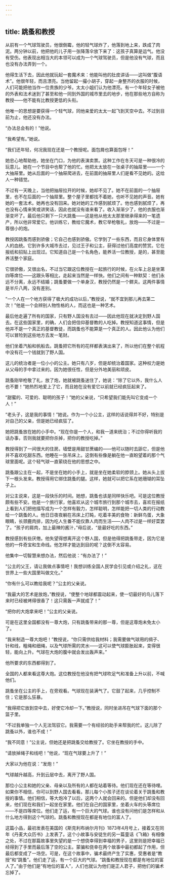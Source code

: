 ```yaml
---
---
---
```

title: 跳蚤和教授
---






从前有一个气球驾驶员，他很倒霉，他的轻气球炸了，他落到地上来，跌成了肉泥。两分钟以前，他把他的儿子用一张降落伞放下来了：这孩子真算是运气。他没有受伤。他表现出相当大的本领可以成为一个气球驾驶员，但是他没有气球，而且也没有办法弄到一个。

他得生活下去，因此他就玩起一套魔术来：他能叫他的肚皮讲话——这叫做“腹语术”。他很年轻，而且漂亮。当他留起一撮小胡子，穿起一身整齐的衣服的时候，人们可能把他当作一位贵族的少爷。太太小姐们认为他漂亮。有一个年轻女子被他的外表和法术迷到了甚至和他一同到外国的城市里去的地步，他在那些地方自称为教授——他不能有比教授更低的头衔。

他唯一的思想是要获得一个轻气球，同他亲爱的太太一起飞到天空中去。不过到目前为止，他还没有办法。

“办法总会有的！”他说。

“我希望有。”她说。

“我们还年轻，何况我现在还是一个教授呢。面包屑也算面包呀！”

她忠心地帮助他，她坐在门口，为他的表演卖票。这种工作在冬天可是一种很冷的玩意儿。她在一个节目中也帮了他的忙。他把太太放在一张桌子的抽屉里——一个大抽屉里。她从后面的一个抽屉爬进去，在前面的抽屉里人们是看不见她的。这给人一种错觉。

不过有一天晚上，当他把抽屉拉开的时候，她却不见了。她不在前面的一个抽屉里，也不在后面的一个抽屉里。整个屋子里都找不着她，也听不见她的声音。她有她的一套法术。她再也没有回来。她对她的工作感到腻烦了。他也感到腻烦了，再也没有心情来笑或讲笑话，因此也就没有谁来看了。收入渐渐少了，他的衣服也渐渐变坏了。最后他只剩下一只大跳蚤——这是他从他太太那里继承得来的一笔遗产，所以他非常爱它。他训练它，教给它魔术，教它举枪敬礼，放炮——不过是一尊很小的炮。

教授因跳蚤而感到骄傲；它自己也感到骄傲。它学到了一些东西，而且它身体里有人的血统。它到许多大城市去过，见过王子和公主，获得过他们高度的赞赏。它在报纸和招贴上出现过。它知道自己是一个名角色，能养活一位教授，是的，甚至能养活整个家庭。

它很骄傲，又很出名，不过当它跟这位教授在一起旅行的时候，在火车上总是坐第四等席位——这跟头等相比，走起来当然是一样快。他们之间有一种默契：他们永远不分离，永远不结婚；跳蚤要做一个单身汉，教授仍然是一个鳏夫。这两件事情是半斤八两，没有差别。

“一个人在一个地方获得了极大的成功以后，”教授说，“就不宜到那儿再去第二次！”他是一个会辨别人物性格的人，而这也是一种艺术。

最后他走遍了所有的国家，只有野人国没有去过——因此他现在就决定到野人国去。在这些国家里，的确，人们会把信仰基督教的人吃掉。教授知道这事情，但是他并不是一个真正的基督教徒，而跳蚤也不能算是一个真正的人。因此他认为他们可以冒险到这些地方去发一笔财。

他们坐着汽船和帆船去。跳蚤把它所有的花样都表演出来了，所以他们在整个航程中没有花一个钱就到了野人国。

这儿的统治者是一位小小的公主。她只有八岁，但是却统治着国家。这种权力是她从父母的手中拿过来的。因为她很任性，但是分外地美丽和顽皮。

跳蚤刚举枪敬了礼，放了炮，她就被跳蚤迷住了，她说：“除了它以外，我什么人也不要！”她热烈地爱上了它，而且她在没有爱它以前就已经疯狂起来了。

“甜蜜的、可爱的、聪明的孩子！”她的父亲说，“只希望我们能先叫它变成一个人！”

“老头子，这是我的事情！”她说。作为一个小公主，这样的话说得并不好，特别是对自己的父亲，但是她已经疯狂了。

她把跳蚤放在她的小手中。“现在你是一个人，和我一道来统治；不过你得听我的话办事，否则我就要把你杀掉，把你的教授吃掉。”

教授得到了一间很大的住房。墙壁是用甜甘蔗编的——他可以随时去舔它，但是他并不喜欢吃甜东西。他睡在一张吊床上。这倒有些像是躺在他一直盼望着的那个气球里面呢。这个轻气球一直萦绕在他的思想之中。

跳蚤跟公主在一起，不是坐在她的小手上，就是坐在她柔软的脖颈上。她从头上拔下一根头发来。教授得用它绑住跳蚤的腿。这样，她就可以把它系在她珊瑚的耳坠子上。

对公主说来，这是一段快乐的时间。她想，跳蚤也该是同样快乐吧。可是这位教授颇有些不安。他是一个旅行家，他喜欢从这个城市旅行到那个城市去，喜欢在报纸上看到人们把他描写成为一个怎样有毅力，怎样聪明，怎样能把一切人类的行动教给一个跳蚤的人。他日日夜夜躺在吊床上打盹，吃着丰美的食物：新鲜鸟蛋，大象眼睛，长颈鹿肉排，因为吃人生番不能仅靠人肉而生活——人肉不过是一样好菜罢了。“孩子的肩肉，加上最辣的酱汁，”母后说，“是最好吃的东西。”

教授感到有些厌倦。他失望得想离开这个野人国，但是他得把跳蚤带走，因为它是他的一件奇宝和生命线。他怎样才能达到目的呢？这倒不太容易。

他集中一切智慧来想办法，然后他说：“有办法了！”

“公主的父王，请让我做点事情吧！我想训练全国人民学会引见或介绍之礼，这在世界上一些大国里叫做文化。”

“你有什么可以教给我呢？”公主的父亲说。

“我最大的艺术是放炮，”教授说，“使整个地球都震动起来，使一切最好的鸟儿落下来时已经被烤得很香了！这只需轰一声就成了！”

“把你的大炮拿来吧！”公主的父亲说。

可是在这里全国都没有一尊大炮，只有跳蚤带来的那一尊，但是这尊炮未免太小了。

“我来制造一尊大炮吧！”教授说，“你只需供给我材料；我需要做气球用的绸子、针和线，粗绳和细绳，以及气球所需的灵水——这可以使气球膨胀起来，变得很轻，能向上升。气球在大炮的腹中就会发出轰声来。”

他所要求的东西都得到了。

全国的人都来看这尊大炮。这位教授在他没有把气球吹足气和准备上升以前，不喊他们。

跳蚤坐在公主的手上，在旁观看。气球现在装满气了。它鼓了起来，几乎控制不住；它是那么狂暴。

“我得把它放到空中去，好使它冷却一下。”教授说，同时坐进吊在气球下面的那个篮子里。

“不过我单独一个人无法驾驭它。我需要一个有经验的助手来帮我的忙。这儿除了跳蚤以外，谁也不成！”

“我不同意！”公主说，但她还是把跳蚤交给教授了。它坐在教授的手中。

“请放掉绳子和线吧！”他说，“现在气球要上升了！”

大家以为他在说：“发炮！”

气球越升越高，升到云层中去，离开了野人国。

那位小公主和她的父亲、母亲以及所有的人都在站着等待。他们现在还在等待哩。如果你不相信，你可以到野人国去看看。那儿每个小孩子还在谈论着关于跳蚤和教授的事情。他们相信，等大炮冷了以后，这两个人就会回来的。但是他们却没有回来，他们现在和我们一起坐在家里。他们在自己的国家里，坐着火车的头等席位——不是四等席位。他们走了运，有一个巨大的气球。谁也没有问他们是怎样和从什么地方得到这个气球的。跳蚤和教授现在都是有地位的富人了。

这篇小品，最初发表在美国的《斯克利布纳尔月刊》1873年4月号上，接着又在同年《丹麦大众历书》上发表了。这个小故事与安徒生的另一篇童话《飞箱》有相像之处，不过在那篇故事里失望的是一个想侥幸得到幸福的男子，这里则是把幸福已经得到了手里而最后落了空的公主。蒙骗和侥幸在两个故事中最初都起了作用，但最后都变成了一场空。可是，在这个故事中，骗术最终产生了实惠，受惠者是“教授”和“跳蚤”。他们走了运，有一个巨大的气球。“跳蚤和教授现在都是有地位的富人了。”由于他们是“有地位的富人”，人们也就认为他们是正人君子，把他们的骗术忘掉了。